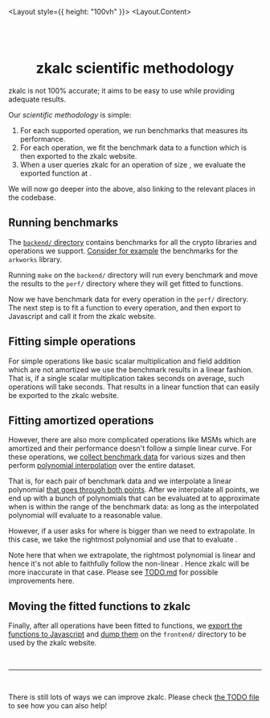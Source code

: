 



<Layout style={{ height: "100vh" }}>
<Layout.Content>

<Col span={16} offset={4}>

<center>
<br/><br/>
<Link href="/">
    <Image src={logo} width={100} alt="" />
</Link>

#  zkalc scientific methodology

</center>

zkalc is not 100% accurate; it aims to be easy to use while providing adequate results.



Our *scientific methodology* is simple:
1. For each supported operation, we run benchmarks that measures its performance.
2. For each operation, we fit the benchmark data to a function which is then exported to the zkalc website.
3. When a user queries zkalc for an operation of size <InlineMath math="n" />, we evaluate the exported function at <InlineMath math="n" />.

We will now go deeper into the above, also linking to the relevant places in the codebase.

## Running benchmarks

The [`backend/` directory](https://github.com/asn-d6/zkalc/blob/main/backend/) contains benchmarks for all the crypto libraries and operations we support. [Consider for example](https://github.com/asn-d6/zkalc/blob/main/backend/arkworks/benches/bench_arkworks.rs) the benchmarks for the `arkworks` library.

Running `make` on the `backend/` directory will run every benchmark and move the results to the `perf/` directory where they will get fitted to functions.

Now we have benchmark data for every operation in the `perf/` directory. The next step is to fit a function <InlineMath math="f(x)" /> to every operation, and then export <InlineMath math="f(x)" /> to Javascript and call it from the zkalc website.

## Fitting simple operations

For simple operations like basic scalar multiplication and field addition which are not amortized we use the benchmark results in a linear fashion. That is, if a single scalar multiplication takes <InlineMath math="x" /> seconds on average, <InlineMath math="n" /> such operations will take <InlineMath math="n*x" /> seconds. That results in a linear function <InlineMath math="f(x) = n*x" /> that can easily be exported to the zkalc website.

## Fitting amortized operations

However, there are also more complicated operations like MSMs which are amortized and their performance doesn't follow a simple linear curve. For these operations, we [collect benchmark data](https://github.com/asn-d6/zkalc/blob/main/backend/arkworks/benches/bench_arkworks.rs#L52) for various sizes and then perform [polynomial interpolation](https://www.youtube.com/watch?v=yQsDxOdn1hk) over the entire dataset.

That is, for each pair of benchmark data <InlineMath math="(x_i, f(x_i))" /> and <InlineMath math="(x_{i+1}, f(x_{i+1}))" /> we interpolate a linear polynomial [that goes through both points](https://github.com/asn-d6/zkalc/blob/main/perf/fit.py). After we interpolate all points, we end up with a bunch of polynomials that can be evaluated at <InlineMath math="n" /> to approximate <InlineMath math="f(n)" /> when <InlineMath math="n" /> is within the range of the benchmark data: as long as <InlineMath math="min(x_i) \le n \le max(x_i)" /> the interpolated polynomial will evaluate to a reasonable value.

However, if a user asks for <InlineMath math="f(n)" /> where <InlineMath math="n" /> is bigger than <InlineMath math="max(x_i)" /> we need to extrapolate. In this case, we take the rightmost polynomial and use that to evaluate <InlineMath math="f(n)" />.

Note here that when we extrapolate, the rightmost polynomial is linear and hence it's not able to faithfully follow the non-linear <InlineMath math="f(x)" />. Hence zkalc will be more inaccurate in that case. Please see [TODO.md](https://github.com/zkalc/zkalc/blob/main/TODO.md) for possible improvements here.

## Moving the fitted functions to zkalc

Finally, after all operations have been fitted to functions, we [export the functions to Javascript](https://github.com/asn-d6/zkalc/blob/main/perf/fit.py#L60) and [dump them](https://github.com/asn-d6/zkalc/blob/main/frontend/data/results_arkworks_macbookpro2021.json) on the `frontend/` directory to be used by the zkalc website.

<br />

----

<br />

There is still lots of ways we can improve zkalc. Please check [the TODO file](https://github.com/zkalc/zkalc/blob/main/TODO.md) to see how you can also help!

</Col>
</Layout.Content>
</Layout>
